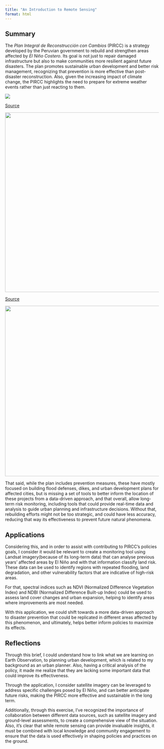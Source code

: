 ```yaml
---
title: "An Introduction to Remote Sensing"
format: html
---
```


## **Summary**

The *Plan Integral de Reconstrucción con Cambios* (PIRCC) is a strategy developed by the Peruvian government to rebuild and strengthen areas affected by *El Niño Costero*. Its goal is not just to repair damaged infrastructure but also to make communities more resilient against future disasters. The plan promotes sustainable urban development and better risk management, recognizing that prevention is more effective than post-disaster reconstruction. Also, given the increasing impact of climate change, the PIRCC highlights the need to prepare for extreme weather events rather than just reacting to them.

![](images/clipboard-35216451.png)

[Source](https://earthobservatory.nasa.gov/images/151183/warming-water-and-downpours-in-peru)

![](images/clipboard-545088712.png){width="589"}

[Source](https://ojo-publico.com/401/las-terribles-cifras-del-nino-costero-nivel-nacional)

![](images/clipboard-2145067034.png){width="559"}

That said, while the plan includes prevention measures, these have mostly focused on building flood defenses, dikes, and urban development plans for affected cities, but is missing a set of tools to better inform the location of these projects from a data-driven approach, and that overall, allow long-term risk monitoring, including tools that could provide real-time data and analysis to guide urban planning and infrastructure decisions. Without that, rebuilding efforts might not be too strategic, and could have less accuracy, reducing that way its effectiveness to prevent future natural phenomena.

## **Applications**

Considering this, and in order to assist with contributing to PIRCC's policies goals, I consider it would be relevant to create a monitoring tool using Landsat imagery(because of its long-term data) that can analyse previous years' affected areas by El Niño and with that information classify land risk. These data can be used to identify regions with repeated flooding, land degradation, and other vulnerability factors that are indicative of high-risk areas.

For that, spectral indices such as NDVI (Normalized Difference Vegetation Index) and NDBI (Normalized Difference Built-up Index) could be used to assess land cover changes and urban expansion, helping to identify areas where improvements are most needed.

With this application, we could shift towards a more data-driven approach to disaster prevention that could be replicated in different areas affected by this phenomenon, and ultimately, helps better inform policies to maximize its effects.

## **Reflections**

Through this brief, I could understand how to link what we are learning on Earth Observation, to planning urban development, which is related to my background as an urban planner. Also, having a critical analysis of the policy, it made me realize that they are lacking some important data that could improve its effectiveness.

Through the application, I consider satellite imagery can be leveraged to address specific challenges posed by El Niño, and can better anticipate future risks, making the PIRCC more effective and sustainable in the long term.

Additionally, through this exercise, I’ve recognized the importance of collaboration between different data sources, such as satellite imagery and ground-level assessments, to create a comprehensive view of the situation. Also, it’s clear that while remote sensing can provide invaluable insights, it must be combined with local knowledge and community engagement to ensure that the data is used effectively in shaping policies and practices on the ground.
